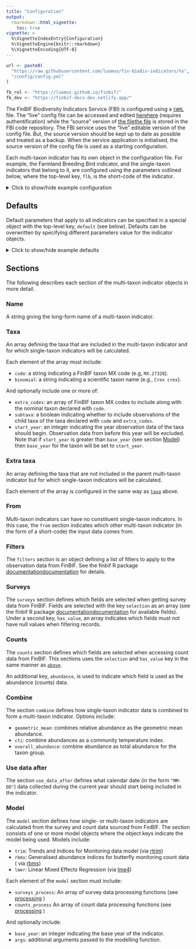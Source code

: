 ```yaml
---
title: "Configuration"
output: 
  rmarkdown::html_vignette:
    toc: true
vignette: >
  %\VignetteIndexEntry{Configuration}
  %\VignetteEngine{knitr::rmarkdown}
  %\VignetteEncoding{UTF-8}
---
```


```r
url <- paste0(
  "https://raw.githubusercontent.com/luomus/fin-biodiv-indicators/%s",
  "/config/config.yml"
)

fb_rel <- "https://luomus.github.io/finbif/"
fb_dev <- "https://finbif-docs-dev.netlify.app/"
```

The FinBIF Biodiversity Indicators Service (FBI) is configured using a
[`YAML`](https://yaml.org/spec/1.2.2/ "YAML Spec 1.2.2") file. The "live" config
file can be accessed and edited
[here](https://conf-fbi.rahtiapp.fi/ "FBI configuration"){.pkgdown-release}[
here](https://conf-fbi-dev.rahtiapp.fi/ "FBI configuration"){.pkgdown-devel}
(requires authentification) while the "source" version of
[the file](`r sprintf(url, "main")`){.pkgdown-release}[
the file](`r sprintf(url, "dev")`){.pkgdown-devel} is stored in the FBI
code repository. The FBI service uses the "live" editable version of the config
file. But, the source version should be kept up to date as possible and
treated as a backup. When the service application is initialised, the source
version of the config file is used as a starting configuration.

Each multi-taxon indicator has its own object in the configuration file. For
example, the Farmland Breeding Bird indicator, and the single-taxon indicators
that belong to it, are configured using the parameters outlined below,
where the top-level key, `flb`, is the short-code of the indicator.

<details closed>
<summary>
<span title=''>Click to show/hide example configuration</span>
</summary>
```yaml
flb:
  name: Farmland birds
  taxa:
  - code: MX.27328
    binomial: Crex crex
    start_year: 2006
  - code: MX.27527
    binomial: Vanellus vanellus
  - code: MX.27613
    binomial: Numenius arquata
  - code: MX.32065
    binomial: Alauda arvensis
  - code: MX.32132
    binomial: Hirundo rustica
  - code: MX.32163
    binomial: Delichon urbicum
  - code: MX.32213
    binomial: Anthus pratensis
  - code: MX.32949
    binomial: Saxicola rubetra
  - code: MX.33117
    binomial: Turdus pilaris
  - code: MX.33936
    binomial: Sylvia communis
  - code: MX.37142
    binomial: Corvus monedula
  - code: MX.36817
    binomial: Sturnus vulgaris
  - code: MX.36589
    binomial: Passer montanus
    start_year: 2006
  - code: MX.35154
    binomial: Emberiza hortulana
  filters:
    date_range_ymd:
    - "1979-01-01"
    - ""
    location_tag: farmland
    collection:
    - HR.157
    - HR.61
  surveys:
    selection:
    - document_id
    - location_id
    - year
    - month
    - day
    has_value:
    - document_id
    - location_id
    - year
    - month
    - day
  counts:
    abundance: pair_abundance
    selection:
    - document_id
    - pair_abundance
    has_value:
    - document_id
    - pair_abundance
  combine: geometric_mean
  use_data_after: "10-01"
  model:
    trim:
      base_year: 2000
      surveys_process:
      - pick_first_survey_in_year
      - require_two_years
      counts_process:
      - zero_fill
      - sum_by_event
      - set_start_year
      - remove_all_zero_locations
```
</details>

## Defaults

Default parameters that apply to all indicators can be specified in a special
object with the top-level key, `default` (see below). Defaults can be
overwritten by specifying different parameters value for the indicator objects.

<details closed>

<summary>[Click to show/hide example defaults]{title=""}</summary>

``` yaml
default:
  surveys:
    selection:
    - document_id
    - location_id
    - year
    - month
    - day
    has_value:
    - document_id
    - location_id
    - year
    - month
    - day
  counts:
    abundance: abundance
  use_data_after: "01-01"
```

</details>

## Sections

The following describes each section of the multi-taxon indicator objects in
more detail.

### Name

A string giving the long-form name of a multi-taxon indicator.

### Taxa

An array defining the taxa that are included in the multi-taxon indicator and
for which single-taxon indicators will be calculated.

Each element of the array must include:

- `code`: a string indicating a FinBIF taxon MX code (e.g, `MX.27328`).
- `binomial`: a string indicating a scientific taxon name (e.g., `Crex crex`).

And optionally include one or more of:

- `extra_codes`: an array of FinBIF taxon MX codes to include along with the
  nominal taxon declared with `code`.
- `subtaxa`: a boolean indicating whether to include observations of the child
  taxa of the taxa declared with `code` and `extra_codes`.
- `start_year`: an integer indicating the year observation data of the taxa
  should begin. Observation data from before this year will be excluded. Note
  that if `start_year` is greater than `base_year` (see section
  [Model](#model "Section model")) then `base_year` for the taxon will be set
  to `start_year`.

### Extra taxa

An array defining the taxa that are not included in the parent multi-taxon
indicator but for which single-taxon indicators will be calculated.

Each element of the array is configured in the same way as
[`taxa`](#taxa "Section taxa") above.

### From

Multi-taxon indicators can have no constituent single-taxon indicators. In this
case, the `from` section indicates which other multi-taxon indicator (in the 
form of a short-code) the input data comes from.

### Filters

The `filters` section is an object defining a list of filters to apply to the
observation data from FinBIF. See the finbif R package 
[documentation
](`r fb_rel`reference/filters.html "finbif docs"){.pkgdown-release}[
documentation
](`r fb_dev`reference/filters.html "finbif docs"){.pkgdown-devel}
for details.

### Surveys

The `surveys` section defines which fields are selected when getting survey data
from FinBIF. Fields are selected with the key `selection` as an array (see the
finbif R package [documentation
](`r fb_rel`reference/variables.html "finbif docs"){.pkgdown-release}[
documentation
](`r fb_dev`reference/variables.html "finbif docs"){.pkgdown-devel}
for available fields). Under a second key, `has_value`, an array indicates which
fields must not have null values when filtering records.

### Counts

The `counts` section defines which fields are selected when accessing count data
from FinBIF. This sections uses the `selection` and `has_value` key in the 
same manner as [`above`](#Surveys "Section surveys").

An additional key, `abundance`, is used to indicate which field is used as the
abundance (counts) data.

### Combine

The section `combine` defines how single-taxon indicator data is combined to
form a multi-taxon indicator. Options include:

- `geometric_mean`: combines relative abundance as the geometric mean abundance.
- `cti`: combine abundances as a community temperature index.
- `overall_abundance`: combine abundance as total abundance for the taxon group.

### Use data after

The section `use_data_after` defines what calendar date (in the form `"MM-DD"`)
data collected during the current year should start being included in the
indicator.

### Model

The `model` section defines how single- or multi-taxon indicators are calculated
from the survey and count data sourced from FinBIF. The section consists of one
or more model objects where the object keys indicate the model being used.
Models include:

- `trim`: Trends and Indices for Monitoring data model (via
  [rtrim](https://github.com/SNStatComp/rtrim "rtrim GitHub repository"))
- `rbms`:  Generalised abundance indices for butterfly monitoring count data (
  via [rbms](https://retoschmucki.github.io/rbms/ "rbms"))
- `lmer`: Linear Mixed Effects Regression (via 
  [lme4](https://github.com/lme4/lme4/ "lme4 GitHub repository"))

Each element of the `model` section must include:

- `surveys_process`: An array of survey data processing functions (see
  [processing](../reference/index.html#processing-functions "Process functions")
  )
- `counts_process` An array of count data processing functions (see
  [processing](../reference/index.html#processing-functions "Process functions")
  )

And optionally include:

- `base_year`: an integer indicating the base year of the indicator.
- `args`: additional arguments passed to the modelling function.
